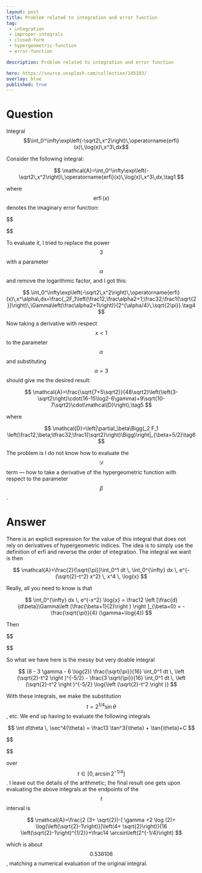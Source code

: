 ---
layout: post
title: Problem related to integration and error function
tag:
 - integration
 - improper-integrals
 - closed-form
 - hypergeometric-function
 - error-function

description: Problem related to integration and error function

hero: https://source.unsplash.com/collection/145103/
overlay: blue 
published: true
---

# Question 

Integral $$\int_0^\infty\exp\left(-\sqrt2\,x^2\right)\,\operatorname{erfi}(x)\,\log(x)\,x^3\,dx$$

<!--break-->


Consider the following integral:

 $$ 
\mathcal{A}=\int_0^\infty\exp\left(-\sqrt2\,x^2\right)\,\operatorname{erfi}(x)\,\log(x)\,x^3\,dx,\tag1
 $$ 

where $$\operatorname{erfi}(x)$$ denotes the imaginary error function:

 
$$

\begin{align*}\operatorname{erfi}(x)&=\frac2{\sqrt\pi}\int_0^x\exp
\left(z^2\right)dz\tag2\\&={_1F_1}\left(\frac12;\frac32;x^2\right)\cdot\frac{2\,x}{\sqrt\pi}.\end{align*}
\tag3
 $$ 

To evaluate it, I tried to replace the power $$3$$ with a parameter $$\alpha$$ and remove the logarithmic factor, and I got this:

 $$ 
\int_0^\infty\exp\left(-\sqrt2\,x^2\right)\,\operatorname{erfi}(x)\,x^\alpha\,dx=\frac{_2F_1\left(\frac12,\frac\alpha2+1;\frac32;\frac1{\sqrt{2}}\right)\,\Gamma\left(\frac\alpha2+1\right)}{2^{\alpha/4}\,\sqrt{2\pi}}.\tag4
 $$ 

Now taking a derivative with respect $$x<1$$ to the parameter $$\alpha$$ and substituting $$\alpha=3$$ should give me the desired result:

 $$ 
\mathcal{A}=\frac{\sqrt{7+5\sqrt2}}{48\sqrt2}\left(\left(3-\sqrt2\right)\cdot(16-15\log2-6\gamma)+9\sqrt{10-7\sqrt2}\cdot\mathcal{D}\right),\tag5
 $$ 

where 

 $$ 
\mathcal{D}=\left|\partial_\beta\Bigg(_2 F_1 \left(\frac12,\beta;\tfrac32;\frac1{\sqrt2}\right)\Bigg)\right|_{\beta=5/2}\tag6
 $$


The problem is I do not know how to evaluate the $$\mathcal{D}$$ term — how to take a derivative of the hypergeometric function with respect to the parameter $$\beta$$.

# Answer 


There is an explicit expression for the value of this integral that does not rely on derivatives of hypergeometric indices.  The idea is to simply use the definition of erfi and reverse the order of integration.  The integral we want is then

 $$ 
\mathcal{A}=\frac{2}{\sqrt{\pi}}\int_0^1 dt \, \int_0^{\infty} dx \, e^{-(\sqrt{2}-t^2) x^2} \, x^4 \, \log{x}
 $$ 

Really, all you need to know is that

 $$ 
\int_0^{\infty} dx \, e^{-x^2} \log{x} =  \frac12 \left [\frac{d}{d\beta}\Gamma\left (\frac{\beta+1}{2}\right ) \right ]_{\beta=0} = -\frac{\sqrt{\pi}}{4} (\gamma+\log{4})
 $$ 

Then

 
$$

\begin{align*}\int_0^{\infty} dx \, e^{-\alpha x^2} \, x^4 \, \log{x} &= \frac{d^2}{d \alpha^2} \int_0^{\infty} dx \, e^{-\alpha x^2} \, \log{x}  \\&= -\frac{\sqrt{\pi } (3 \log (\alpha)+3 \gamma -8+3 \log (4))}{16 \alpha^{5/2}}\end{align*}

$$
 

So what we have here is the messy but very doable integral

 $$ 
(8 - 3 \gamma - 6 \log{2}) \frac{\sqrt{\pi}}{16} \int_0^1 dt \, \left (\sqrt{2}-t^2 \right )^{-5/2} - \frac{3 \sqrt{\pi}}{16} \int_0^1 dt \, \left (\sqrt{2}-t^2 \right )^{-5/2} \log{\left (\sqrt{2}-t^2 \right )} 
 $$ 

With these integrals, we make the substitution $$t = 2^{1/4} \sin{\theta}$$, etc.  We end up having to evaluate the following integrals

 $$ 
\int d\theta \, \sec^4{\theta} = \frac13 \tan^3{\theta} + \tan{\theta}+C
 $$ 


 
$$

\begin{align*}\int d\theta \, \sec^4{\theta}\,  \log{(\cos{\theta})} &= \left [\frac13 \tan^3{\theta} + \tan{\theta} \right ] \log{(\cos{\theta})} \\&+ \frac13 \left [\frac13 \tan^3{\theta} + 2 \tan{\theta}  - 2 \theta \right]+C \end{align*}

$$
 

over $$t \in [0,\arcsin{2^{-1/4}}]$$.  I leave out the details of the arithmetic; the final result one gets upon evaluating the above integrals at the endpoints of the $$t$$ interval is

 $$ 
\mathcal{A}=\frac{2 (3+ \sqrt{2})-[  \gamma +2 \log (2)+ \log{\left(\sqrt{2}-1\right)}]\left(4+ \sqrt{2}\right)}{16 \left(\sqrt{2}-1\right)^{1/2}}+\frac14 \arcsin\left(2^{-1/4}\right)
 $$ 

which is about $$0.538106$$, matching a numerical evaluation of the original integral.

